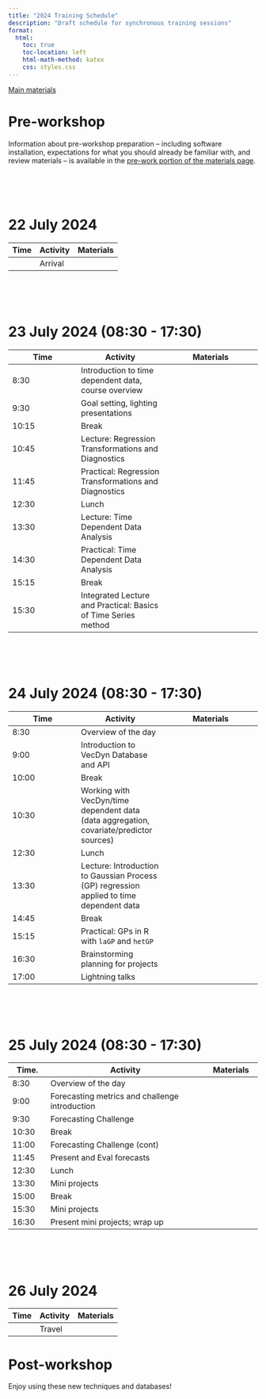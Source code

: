 ```yaml
---
title: "2024 Training Schedule"
description: "Draft schedule for synchronous training sessions"
format:
  html:
    toc: true
    toc-location: left
    html-math-method: katex
    css: styles.css
---
```


[Main materials](materials.qmd)

# Pre-workshop

Information about pre-workshop preparation -- including software installation, expectations for what you should already be familiar with, and review materials -- is available in the [pre-work portion of the materials page](materials.html#pre-work-and-set-up).

<br> <br> <br>

# 22 July 2024

| Time | Activity | Materials |
|------|----------|-----------|
|      | Arrival  |           |

<br> <br> <br>

# 23 July 2024 (08:30 - 17:30)

| Time   | Activity | Materials |
|--------|----------|-----------|
| 8:30   | Introduction to time dependent data, course overview            |           |
| 9:30   | Goal setting, lighting presentations                                  |           |
| 10:15  | Break    |           |
| 10:45  | Lecture: Regression Transformations and Diagnostics         |           |
| 11:45  | Practical: Regression Transformations and Diagnostics         |           |
| 12:30  | Lunch    |           |
| 13:30  | Lecture: Time Dependent Data Analysis                                 |           |
| 14:30  | Practical: Time Dependent Data Analysis                               |           |
| 15:15  | Break    |           |
| 15:30  | Integrated Lecture and Practical: Basics of Time Series method       |           |


<br> <br> <br>

# 24 July 2024 (08:30 - 17:30)

| Time   | Activity | Materials |
|--------|----------|-----------|
| 8:30   | Overview  of the day         |           |
| 9:00   | Introduction to VecDyn Database and API                                   |           |
| 10:00  | Break    |           |
| 10:30  | Working with VecDyn/time dependent data (data aggregation, covariate/predictor sources)                                        |           |
| 12:30  | Lunch    |           |
| 13:30  | Lecture: Introduction to Gaussian Process (GP) regression applied to time dependent data                                        |           |
| 14:45  | Break    |           |
| 15:15  | Practical: GPs in R with `laGP` and `hetGP`                           |           |
| 16:30  | Brainstorming planning for projects                                   |           |
| 17:00  | Lightning talks                                                       |           |

<br>
<br>
<br>

# 25 July 2024 (08:30 - 17:30)

| Time.  | Activity                       | Materials |
|--------|--------------------------------|-----------|
| 8:30   | Overview  of the day           |           |
| 9:00   | Forecasting metrics and challenge introduction                                              |           |
| 9:30   | Forecasting Challenge          |           |
| 10:30  | Break                          |           |
| 11:00  | Forecasting Challenge (cont)   |           |
| 11:45  | Present and Eval forecasts     |           |
| 12:30  | Lunch                          |           |
| 13:30  | Mini projects                  |           |
| 15:00  | Break                          |           |
| 15:30  | Mini projects                  |           |
| 16:30  | Present mini projects; wrap up |           |



<br>
<br>
<br>

# 26 July 2024

| Time | Activity | Materials |
|------|----------|-----------|
|      | Travel   |           |

# Post-workshop

Enjoy using these new techniques and databases!

<br> <br> <br>
